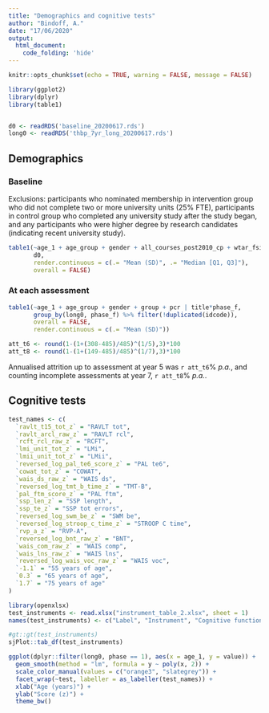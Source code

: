 ```yaml
---
title: "Demographics and cognitive tests"
author: "Bindoff, A."
date: "17/06/2020"
output: 
  html_document:
    code_folding: 'hide'
---
```


```r
knitr::opts_chunk$set(echo = TRUE, warning = FALSE, message = FALSE)
```

```r
library(ggplot2)
library(dplyr)
library(table1)


d0 <- readRDS('baseline_20200617.rds')
long0 <- readRDS('thbp_7yr_long_20200617.rds')

```

## Demographics {.tabset}

### Baseline

Exclusions:  participants who nominated membership in intervention group who did not complete two or more university units (25% FTE), participants in control group who completed any university study after the study began, and any participants who were higher degree by research candidates (indicating recent university study).  


```r
table1(~age_1 + age_group + gender + all_courses_post2010_cp + wtar_fsiq + mhq_edschool + pcr | group,
       d0,
       render.continuous = c(.= "Mean (SD)", .= "Median [Q1, Q3]"),
       overall = FALSE)
```

### At each assessment  

```r


table1(~age_1 + age_group + gender + group + pcr | title*phase_f,
       group_by(long0, phase_f) %>% filter(!duplicated(idcode)),
       overall = FALSE,
       render.continuous = c(.= "Mean (SD)"))
```


```r
att_t6 <- round(1-(1+(308-485)/485)^(1/5),3)*100
att_t8 <- round(1-(1+(149-485)/485)^(1/7),3)*100

```

Annualised attrition up to assessment at year 5 was `r att_t6`% *p.a.*, and counting incomplete assessments at year 7, `r att_t8`% *p.a.*.  


## Cognitive tests

```r

test_names <- c(
  `ravlt_t15_tot_z` = "RAVLT tot",
  `ravlt_arcl_raw_z` = "RAVLT rcl",
  `rcft_rcl_raw_z` = "RCFT",
  `lmi_unit_tot_z` = "LMi",
  `lmii_unit_tot_z` = "LMii",
  `reversed_log_pal_te6_score_z` = "PAL te6",
  `cowat_tot_z` = "COWAT",
  `wais_ds_raw_z` = "WAIS ds",
  `reversed_log_tmt_b_time_z` = "TMT-B",
  `pal_ftm_score_z` = "PAL ftm",
  `ssp_len_z` = "SSP length",
  `ssp_te_z` = "SSP tot errors",
  `reversed_log_swm_be_z` = "SWM be",
  `reversed_log_stroop_c_time_z` = "STROOP C time",
  `rvp_a_z` = "RVP-A",
  `reversed_log_bnt_raw_z` = "BNT",
  `wais_com_raw_z` = "WAIS comp",
  `wais_lns_raw_z` = "WAIS lns",
  `reversed_log_wais_voc_raw_z` = "WAIS voc",
  `-1.1` = "55 years of age",
  `0.3` = "65 years of age",
  `1.7` = "75 years of age"
)

library(openxlsx)
test_instruments <- read.xlsx("instrument_table_2.xlsx", sheet = 1)
names(test_instruments) <- c("Label", "Instrument", "Cognitive function/s assessed", "References")

#gt::gt(test_instruments)
sjPlot::tab_df(test_instruments)
```

```r
ggplot(dplyr::filter(long0, phase == 1), aes(x = age_1, y = value)) +
  geom_smooth(method = "lm", formula = y ~ poly(x, 2)) +
  scale_color_manual(values = c("orange3", "slategrey")) +
  facet_wrap(~test, labeller = as_labeller(test_names)) +
  xlab("Age (years)") +
  ylab("Score (z)") +
  theme_bw()


```

